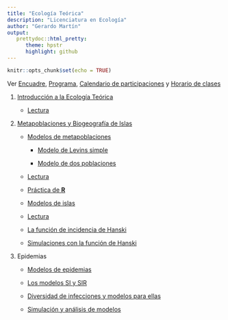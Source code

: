 ```yaml
---
title: "Ecología Teórica"
description: "Licenciatura en Ecología"
author: "Gerardo Martín"
output:
   prettydoc::html_pretty:
      theme: hpstr
      highlight: github
---
```


```r
knitr::opts_chunk$set(echo = TRUE)
```

Ver [Encuadre](Encuadre.pdf), [Programa](Programa.pdf), [Calendario de participaciones](Calendario-EcoTeorica.xlsx) y [Horario de clases](Horario.pdf)
    
1. [Introducción a la Ecología Teórica](Historia.pdf)

    - [Lectura](Imagenes intro/May-Intro.pdf)

2. [Metapoblaciones y Biogeografía de Islas](Metapoblaciones.pdf)

    - [Modelos de metapoblaciones](Modelos-meta.pdf)
    
        - [Modelo de Levins simple](Levins-simple.R)
        
        - [Modelo de dos poblaciones](Levins-dos-pob.R)
    
    - [Lectura](Metapoblaciones/Stevens-Metap.pdf)
    
    - [Práctica de **R**](deSolve.pdf)
    
    - [Modelos de islas](Modelos-islas.pdf)
    
    - [Lectura](Biogeografia/Haefner-Biogeo.pdf)
    
    - [La función de incidencia de Hanski](Hanski.pdf)
    
    - [Simulaciones con la función de Hanski](Hanski-simulaciones.R)

3. Epidemias

    - [Modelos de epidemias](Modelos-epi.pdf)
    
    - [Los modelos SI y SIR](Modelos-SI-SIR.pdf)
    
    - [Diversidad de infecciones y modelos para ellas](Diversidad-enfermedades-infecciones.pdf)
    
    - [Simulación y análisis de modelos](Simulacion-epi.Rmd)

